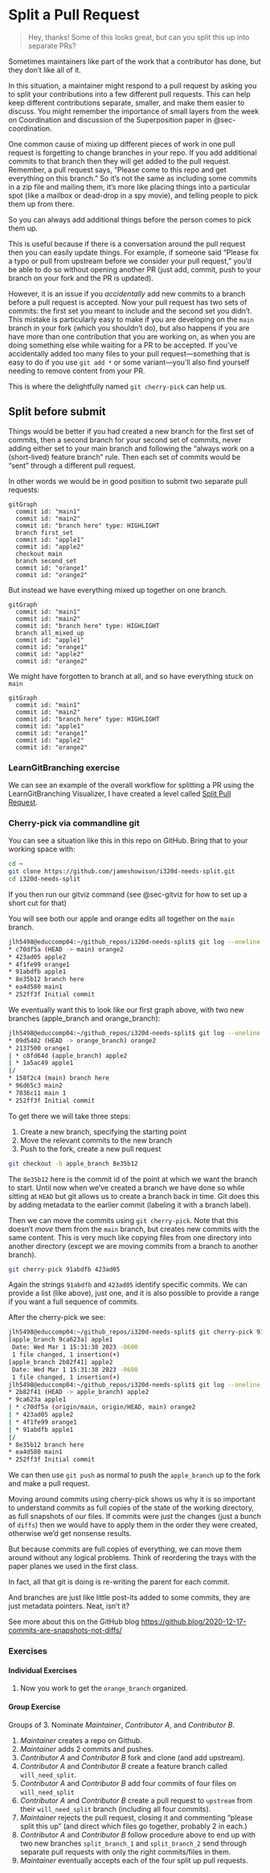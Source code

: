# Split a Pull Request {#sec-cherrypick}

> Hey, thanks! Some of this looks great, but can you split this up into separate PRs?

Sometimes maintainers like part of the work that a contributor has done, but they don't like all of it.

In this situation, a maintainer might respond to a pull request by asking you to split your contributions into a few different pull requests. This can help keep different contributions separate, smaller, and make them easier to discuss. You might remember the importance of small layers from the week on Coordination and discussion of the Superposition paper in @sec-coordination.

One common cause of mixing up different pieces of work in one pull request is forgetting to change branches in your repo. If you add additional commits to that branch then they will get added to the pull request. Remember, a pull request says, "Please come to this repo and get everything on this branch." So it's not the same as including some commits in a zip file and mailing them, it's more like placing things into a particular spot (like a mailbox or dead-drop in a spy movie), and telling people to pick them up from there.

So you can always add additional things before the person comes to pick them up.

This is useful because if there is a conversation around the pull request then you can easily update things. For example, if someone said "Please fix a typo or pull from upstream before we consider your pull request," you'd be able to do so without opening another PR (just add, commit, push to your branch on your fork and the PR is updated).

However, it is an issue if you *accidentally* add new commits to a branch before a pull request is accepted. Now your pull request has two sets of commits: the first set you meant to include and the second set you didn't. This mistake is particularly easy to make if you are developing on the `main` branch in your fork (which you shouldn't do), but also happens if you are have more than one contribution that you are working on, as when you are doing something else while waiting for a PR to be accepted. If you've accidentally added too many files to your pull request---something that is easy to do if you use `git add *` or some variant---you'll also find yourself needing to remove content from your PR.

This is where the delightfully named `git cherry-pick` can help us.

## Split before submit

Things would be better if you had created a new branch for the first set of commits, then a second branch for your second set of commits, never adding either set to your main branch and following the "always work on a (short-lived) feature branch" rule. Then each set of commits would be "sent" through a different pull request.

In other words we would be in good position to submit two separate pull requests:

```mermaid
gitGraph
  commit id: "main1"
  commit id: "main2"
  commit id: "branch here" type: HIGHLIGHT
  branch first_set
  commit id: "apple1"
  commit id: "apple2"
  checkout main
  branch second_set
  commit id: "orange1"
  commit id: "orange2"
```

But instead we have everything mixed up together on one branch.

```mermaid
gitGraph
  commit id: "main1"
  commit id: "main2"
  commit id: "branch here" type: HIGHLIGHT
  branch all_mixed_up
  commit id: "apple1"
  commit id: "orange1"
  commit id: "apple2"
  commit id: "orange2"
```

We might have forgotten to branch at all, and so have everything stuck on `main`

```mermaid
gitGraph
  commit id: "main1"
  commit id: "main2"
  commit id: "branch here" type: HIGHLIGHT
  commit id: "apple1"
  commit id: "orange1"
  commit id: "apple2"
  commit id: "orange2"
```

### LearnGitBranching exercise

We can see an example of the overall workflow for splitting a PR using the LearnGitBranching Visualizer, I have created a level called [Split Pull Request](https://learngitbranching.js.org/?gist_level_id=f7b4b63960ed80fa9a76728d853f2546).

### Cherry-pick via commandline git

You can see a situation like this in this repo on GitHub. Bring that to your working space with:

``` sh
cd ~
git clone https://github.com/jameshowison/i320d-needs-split.git
cd i320d-needs-split
```

If you then run our gitviz command (see @sec-gitviz for how to set up a short cut for that)

You will see both our apple and orange edits all together on the `main` branch.

``` sh
jlh5498@educcomp04:~/github_repos/i320d-needs-split$ git log --oneline --abbrev-commit --all --graph --decorate --color
* c70df5a (HEAD -> main) orange2
* 423ad05 apple2
* 4f1fe99 orange1
* 91abdfb apple1
* 8e35b12 branch here
* ea4d580 main1
* 252ff3f Initial commit
```

We eventually want this to look like our first graph above, with two new branches (apple_branch and orange_branch):

``` sh
jlh5498@educcomp04:~/github_repos/i320d-needs-split$ git log --oneline --abbrev-commit --all --graph --decorate --color
* 09d5482 (HEAD -> orange_branch) orange2
* 2137500 orange1
| * c8fd64d (apple_branch) apple2
| * 1a5ac49 apple1
|/  
* 158f2c4 (main) branch here
* 96d65c3 main2
* 7036c11 main 1
* 252ff3f Initial commit
```

To get there we will take three steps:

1.  Create a new branch, specifying the starting point
2.  Move the relevant commits to the new branch
3.  Push to the fork, create a new pull request

``` sh
git checkout -b apple_branch 8e35b12
```

The `8e35b12` here is the commit id of the point at which we want the branch to start. Until now when we've created a branch we have done so while sitting at `HEAD` but git allows us to create a branch back in time. Git does this by adding metadata to the earlier commit (labeling it with a branch label).

Then we can move the commits using `git cherry-pick`. Note that this doesn't *move* them from the `main` branch, but creates new commits with the same content. This is very much like copying files from one directory into another directory (except we are moving commits from a branch to another branch).

``` sh
git cherry-pick 91abdfb 423ad05
```

Again the strings `91abdfb` and `423ad05` identify specific commits. We can provide a list (like above), just one, and it is also possible to provide a range if you want a full sequence of commits.

After the cherry-pick we see:

``` sh
jlh5498@educcomp04:~/github_repos/i320d-needs-split$ git cherry-pick 91abdfb 423ad05
[apple_branch 9ca623a] apple1
 Date: Wed Mar 1 15:31:38 2023 -0600
 1 file changed, 1 insertion(+)
[apple_branch 2b82f41] apple2
 Date: Wed Mar 1 15:31:38 2023 -0600
 1 file changed, 1 insertion(+)
jlh5498@educcomp04:~/github_repos/i320d-needs-split$ git log --oneline --abbrev-commit --all --graph --decorate --color
* 2b82f41 (HEAD -> apple_branch) apple2
* 9ca623a apple1
| * c70df5a (origin/main, origin/HEAD, main) orange2
| * 423ad05 apple2
| * 4f1fe99 orange1
| * 91abdfb apple1
|/  
* 8e35b12 branch here
* ea4d580 main1
* 252ff3f Initial commit
```

We can then use `git push` as normal to push the `apple_branch` up to the fork and make a pull request.

::: callout-note
Moving around commits using cherry-pick shows us why it is so important to understand commits as full copies of the state of the working directory, as full snapshots of our files. If commits were just the changes (just a bunch of `diffs`) then we would have to apply them in the order they were created, otherwise we'd get nonsense results.

But because commits are full copies of everything, we can move them around without any logical problems. Think of reordering the trays with the paper planes we used in the first class.

In fact, all that git is doing is re-writing the parent for each commit.

And branches are just like little post-its added to some commits, they are just metadata pointers. Neat, isn't it?

See more about this on the GitHub blog <https://github.blog/2020-12-17-commits-are-snapshots-not-diffs/>
:::

### Exercises

#### Individual Exercises

1.  Now you work to get the `orange_branch` organized.

#### Group Exercise

Groups of 3. Nominate *Maintainer*, *Contributor A*, and *Contributor B*.

1.  *Maintainer* creates a repo on Github.
2.  *Maintainer* adds 2 commits and pushes.
3.  *Contributor A* and *Contributor B* fork and clone (and add upstream).
4.  *Contributor A* and *Contributor B* create a feature branch called `will_need_split`.
5.  *Contributor A* and *Contributor B* add four commits of four files on `will_need_split`
6.  *Contributor A* and *Contributor B* create a pull request to `upstream` from their `will_need_split` branch (including all four commits).
7.  *Maintainer* rejects the pull request, closing it and commenting "please split this up" (and direct which files go together, probably 2 in each.)
8.  *Contributor A* and *Contributor B* follow procedure above to end up with two new branches `split_branch_1` and `split_branch_2` send through separate pull requests with only the right commits/files in them.
9.  *Maintainer* eventually accepts each of the four split up pull requests.

<!-- ### Dealing with remaining commits -->

<!-- Remember when we `git cherry-pick` to move a commit, we don't actually move it we create a copy (learngitbranching shows this by creating new commits called `C3'` and `C4'` (to distinguish from `C3` and `C4`). -->

<!-- You can see this with the middle block of commits here (after the orange_branch is created). They are on main. -->

<!-- ``` sh -->
<!-- * 170afe6 (HEAD -> orange_branch) orange2 -->
<!-- * c7af009 orange1 -->
<!-- | * 2b82f41 (apple_branch) apple2 -->
<!-- | * 9ca623a apple1 -->
<!-- |/   -->
<!-- | * c70df5a (origin/main, origin/HEAD, main) orange2 -->
<!-- | * 423ad05 apple2 -->
<!-- | * 4f1fe99 orange1 -->
<!-- | * 91abdfb apple1 -->
<!-- |/   -->
<!-- * 8e35b12 branch here -->
<!-- * ea4d580 main1 -->
<!-- * 252ff3f Initial commit -->
<!-- ``` -->

<!-- So we have to consider what to do about the extra commits left on `main`. This is going to depend on a few things. Do you have additional commits on `main` that you haven't distributed among new branches? Do you want `main` to exactly reflect the history of `main` on `upstream`? How tolerant are you of "messy history"? It's also going to depend on whether `main` had been pushed up and whether others might have built on top of it. -->

<!-- There are many options, here are two: -->

<!-- 1.  Revert the commits that you "moved" to the branches. `git revert` creates "opposite" commits, that undo any changes. So if you lay a revert commit on top of a commit then the content is as though the commit was never made. But they stay visible in the git history -->
<!-- 2.  Using `git reset -hard`, create a new branch from your branching point, then rename it to `main`, orphaning your current main. -->

<!-- If you had already shared these then you really only have the first option, as then if others started building on your work they will be ok. If you use `reset -hard` then this can cause big problems in other people's repositories (as the history now differs in a way that git cannot recover). -->

<!-- #### Using revert -->

<!-- First I created a copy of the repo, `practice_split_revert/`, so I could show both options. Then I switched to the `main` branch in that copy. -->

<!-- ``` sh -->
<!-- cd .. -->
<!-- cp -r i320d-needs-split i320d-needs-split-revert -->
<!-- cd i320d-needs-split-revert/ -->
<!-- git checkout main -->
<!-- ``` -->

<!-- Then I used a range expression (the `..`) with revert to revert the set of four commits on `main`. Note that the double dot range syntax used like this is left exclusive (i.e. you have to go back one further than the first you want). I also had to provide four commit messages, one for each of the reverting commits. -->

<!-- ``` sh -->
<!-- git revert 8e35b12..c70df5a -->
<!-- [main f195843] Revert "orange2" -->
<!--  1 file changed, 1 deletion(-) -->
<!-- [main 88fbee6] Revert "apple2" -->
<!--  1 file changed, 1 deletion(-) -->
<!-- [main 8513495] Revert "orange1" -->
<!--  1 file changed, 1 deletion(-) -->
<!-- [main eb9d80e] Revert "apple1" -->
<!--  1 file changed, 1 deletion(-) -->
<!-- ``` -->

<!-- ::: callout-warning -->
<!-- When using the range operator `..` it is left-exclusive, right-inclusive. This means you have to start one commit before the ones you want to include. So here I start with the "branch here" commit `8e35b12` even though I not reverting that commit. -->
<!-- ::: -->

<!-- ::: callout-note -->
<!-- You have to provide a commit message for each revert commit. By default to get those git will push you into the `vi` editor, which can be disorientating. See section in FAQ: @sec-vim. To accept the default commit messages, I hit <kbd>Esc</kbd> <kbd>Esc</kbd> <kbd>:wq</kbd> <kbd>Enter</kbd> -->
<!-- ::: -->

<!-- ``` sh -->
<!-- git log --oneline --abbrev-commit --all --graph --decorate --color -->
<!-- ``` -->

<!-- ``` sh -->
<!-- * eb9d80e (HEAD -> main) Revert "apple1" -->
<!-- * 8513495 Revert "orange1" -->
<!-- * 88fbee6 Revert "apple2" -->
<!-- * f195843 Revert "orange2" -->
<!-- * c70df5a (origin/main, origin/HEAD) orange2 -->
<!-- * 423ad05 apple2 -->
<!-- * 4f1fe99 orange1 -->
<!-- * 91abdfb apple1 -->
<!-- | * 170afe6 (orange_branch) orange2 -->
<!-- | * c7af009 orange1 -->
<!-- |/   -->
<!-- | * 2b82f41 (apple_branch) apple2 -->
<!-- | * 9ca623a apple1 -->
<!-- |/   -->
<!-- * 8e35b12 branch here -->
<!-- * ea4d580 main1 -->
<!-- * 252ff3f Initial commit -->
<!-- ``` -->

<!-- This is hard to love (as everything got uglier with the addition of the reverts) but it does definite explain what is intended and ensure that anyone working from `main` can continue to do so. -->

<!-- #### git reset --hard -->

<!-- Git reset can neaten things up, but only if you haven't already pushed to GitHub. -->

<!-- Again, I create a copy of the repo -->

<!-- ``` sh -->
<!-- cd .. -->
<!-- cp -r i320d-needs-split i320d-needs-split-reset -->
<!-- cd i320d-needs-split-reset/ -->
<!-- git checkout main -->
<!-- git log --oneline --abbrev-commit --all --graph --decorate --color -->
<!-- ``` -->

<!--     * 170afe6 (HEAD -> orange_branch) orange2 -->
<!--     * c7af009 orange1 -->
<!--     | * 2b82f41 (apple_branch) apple2 -->
<!--     | * 9ca623a apple1 -->
<!--     |/   -->
<!--     | * c70df5a (origin/main, origin/HEAD, main) orange2 -->
<!--     | * 423ad05 apple2 -->
<!--     | * 4f1fe99 orange1 -->
<!--     | * 91abdfb apple1 -->
<!--     |/   -->
<!--     * 8e35b12 branch here -->
<!--     * ea4d580 main1 -->
<!--     * 252ff3f Initial commit -->

<!-- Now we use `git reset --hard` to force HEAD on `main` back to `8e35b12`. That disconnects the four unwanted commits (I *think* they aren't actually gone from .git folder yet, but they could be deleted any time as they aren't connected to anything, they don't show up in the graph or the log). -->

<!-- ``` sh -->
<!-- git reset --hard 8e35b12 -->
<!-- ``` -->

<!--     HEAD is now at 8e35b12  -->

<!-- That seems neater, but keep in mind that if you'd pushed `main` to github while those commits were there, anyone else who had built on your repo would have lots of trouble. In fact if you do this with the repos above (which have already been pushed to GitHub then the four commits don't disappear, they are still tagged with `origin/main` because they are on the remote. -->

<!-- The `revert` approach means messier history, but has the advantage that it doesn't disconnect anyone else. -->
